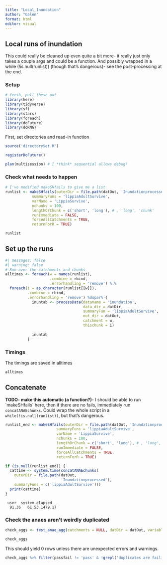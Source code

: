 ```yaml
---
title: "Local_Inundation"
author: "Galen"
format: html
editor: visual
---
```


## Local runs of inundation

This could really be cleaned up even quite a bit more- it really just only takes a couple args and could be a function. And possibly wrapped in a while (!is.null(runlist)) (though that's dangerous)- see the post-processing at the end.

### Setup

```r
# Yeesh, pull these out
library(here)
library(tidyverse)
library(sf)
library(stars)
library(foreach)
library(doFuture)
library(doRNG)
```

First, set directories and read-in function

```r
source('directorySet.R')

registerDoFuture()

plan(multisession) # I *think* sequential allows debug?
```

### Check what needs to happen

```r
# I've modified makeSHfails to give me a list
runlist <- makeSHfails(outerDir = file.path(datOut, 'Inundationprocessed'),
            summaryFuns = 'lippiaAdultSurvive',
            varName = 'LippiaSurvive',
            nchunks = 100,
            lengthOrChunk = c('short', 'long'), # , 'long', 'chunk'
            runImmediate = FALSE,
            forceAllCatchments = TRUE,
            returnForR = TRUE)
```

```r
runlist
```

## Set up the runs

```r
#| messages: false
#| warning: false
# Run over the catchments and chunks 
alltimes <- foreach(w = names(runlist), 
                    .combine = rbind, 
                    .errorhandling = 'remove') %:%
  foreach(i = as.character(runlist[[w]]), 
          .combine = rbind, 
          .errorhandling = 'remove') %dopar% {
            inuntab <- processData(dataname = 'inundation', 
                                   data_dir = datDir, 
                                   summaryFun = 'lippiaAdultSurvive', 
                                   out_dir = datOut, 
                                   catchment = w, 
                                   thischunk = i)
            
            inuntab
          }
```

### Timings

The timings are saved in alltimes

```r
alltimes
```

## Concatenate

**TODO- make this automatic (a function?)**- I should be able to run \`makeSHfails\` here, then if there are no fails, immediately run `concatANAEchunks`. Could wrap the whole script in a `while(!is.null(runlist))`, but that's dangerous.

```r
runlist_end <- makeSHfails(outerDir = file.path(datOut, 'Inundationprocessed'),
                       summaryFuns = 'lippiaAdultSurvive',
                       varName = 'LippiaSurvive',
                       nchunks = 100,
                       lengthOrChunk = c('short', 'long'), # , 'long', 'chunk'
                       runImmediate = FALSE,
                       forceAllCatchments = TRUE,
                       returnForR = TRUE)

if (is.null(runlist_end)) {
  cattime <- system.time(concatANAEchunks(
    outerDir = file.path(datOut,
                         'Inundationprocessed'),
    summaryFuns = c('lippiaAdultSurvive')))
  print(cattime)
}


```

     user  system elapsed 
      91.36   61.53 1479.17 

### Check the anaes aren't weirdly duplicated

```r
check_aggs <- test_anae_agg(catchments = NULL, datDir = datOut, variableDir = 'Inundationprocessed', summaryFun = 'lippiaAdultSurvive', forceAllCatchments = TRUE)
```

```r
check_aggs
```

This should yield 0 rows unless there are unexpected errors and warnings.

```r
check_aggs %>% filter(passfail != 'pass' & !grepl('duplicates are failing', passfail))
```
